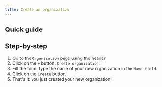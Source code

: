 ```yaml
---
title: Create an organization
---
```


## Quick guide
<VideoPlayer src="https://cdn.csquare.run/docs/webm/create-organization.webm"/>

## Step-by-step
1. Go to the `Organization` page using the header.
2. Click on the `+` button: `Create organization`.
3. Fill the form: type the name of your new organization in the `Name field`.
4. Click on the `Create` button.
5. That's it: you just created your new organization!